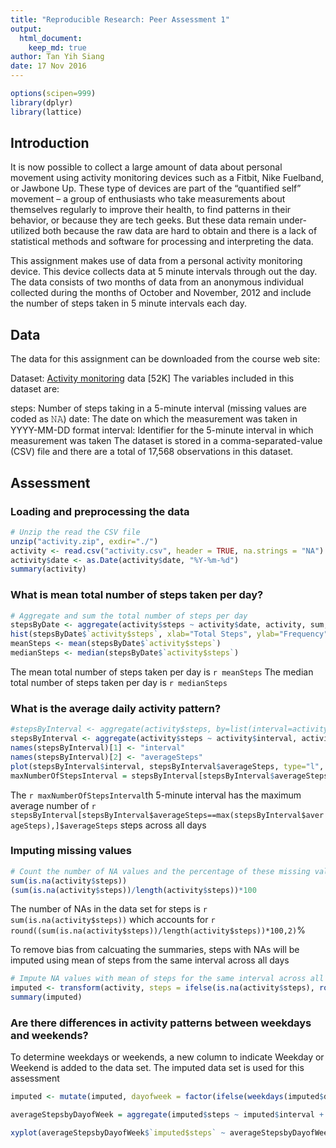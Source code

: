 ```yaml
---
title: "Reproducible Research: Peer Assessment 1"
output: 
  html_document:
    keep_md: true
author: Tan Yih Siang
date: 17 Nov 2016
---
```


``` R
options(scipen=999)
library(dplyr)
library(lattice) 
```

## Introduction
It is now possible to collect a large amount of data about personal movement using activity monitoring devices such as a Fitbit, Nike Fuelband, or Jawbone Up. These type of devices are part of the “quantified self” movement – a group of enthusiasts who take measurements about themselves regularly to improve their health, to find patterns in their behavior, or because they are tech geeks. But these data remain under-utilized both because the raw data are hard to obtain and there is a lack of statistical methods and software for processing and interpreting the data.

This assignment makes use of data from a personal activity monitoring device. This device collects data at 5 minute intervals through out the day. The data consists of two months of data from an anonymous individual collected during the months of October and November, 2012 and include the number of steps taken in 5 minute intervals each day.

## Data
The data for this assignment can be downloaded from the course web site:

Dataset: [Activity monitoring](https://d396qusza40orc.cloudfront.net/repdata%2Fdata%2Factivity.zip) data [52K]
The variables included in this dataset are:

steps: Number of steps taking in a 5-minute interval (missing values are coded as 𝙽𝙰)
date: The date on which the measurement was taken in YYYY-MM-DD format
interval: Identifier for the 5-minute interval in which measurement was taken
The dataset is stored in a comma-separated-value (CSV) file and there are a total of 17,568 observations in this dataset.

## Assessment

### Loading and preprocessing the data
```R
# Unzip the read the CSV file
unzip("activity.zip", exdir="./")
activity <- read.csv("activity.csv", header = TRUE, na.strings = "NA")
activity$date <- as.Date(activity$date, "%Y-%m-%d")
summary(activity)
```



### What is mean total number of steps taken per day?
```R
# Aggregate and sum the total number of steps per day
stepsByDate <- aggregate(activity$steps ~ activity$date, activity, sum, na.rm = TRUE)
hist(stepsByDate$`activity$steps`, xlab="Total Steps", ylab="Frequency", main="Histogram by Total Steps by Day", breaks=10, xlim=c(0,max(stepsByDate$`activity$steps`)+3000))
meanSteps <- mean(stepsByDate$`activity$steps`)
medianSteps <- median(stepsByDate$`activity$steps`)
```

The mean total number of steps taken per day is `r meanSteps`
The median total number of steps taken per day is `r medianSteps`

### What is the average daily activity pattern?
``` R
#stepsByInterval <- aggregate(activity$steps, by=list(interval=activity$interval), FUN=mean, na.rm=TRUE)
stepsByInterval <- aggregate(activity$steps ~ activity$interval, activity, FUN=mean, na.rm=TRUE)
names(stepsByInterval)[1] <- "interval"
names(stepsByInterval)[2] <- "averageSteps"
plot(stepsByInterval$interval, stepsByInterval$averageSteps, type="l", xlab="Interval", ylab="Average Steps", main="Average Steps by Interval")
maxNumberOfStepsInterval = stepsByInterval[stepsByInterval$averageSteps==max(stepsByInterval$averageSteps),]$interval
```
The `r maxNumberOfStepsInterval`th 5-minute interval has the maximum average number of `r stepsByInterval[stepsByInterval$averageSteps==max(stepsByInterval$averageSteps),]$averageSteps` steps across all days 

### Imputing missing values
```  R
# Count the number of NA values and the percentage of these missing values
sum(is.na(activity$steps))
(sum(is.na(activity$steps))/length(activity$steps))*100
```

The number of NAs in the data set for steps is `r sum(is.na(activity$steps))` which accounts for `r round((sum(is.na(activity$steps))/length(activity$steps))*100,2)`%

To remove bias from calcuating the summaries, steps with NAs will be imputed using mean of steps from the same interval across all days


```R
# Impute NA values with mean of steps for the same interval across all days
imputed <- transform(activity, steps = ifelse(is.na(activity$steps), round(stepsByInterval$averageSteps[match(activity$interval, stepsByInterval$interval)]), activity$steps))
summary(imputed)
```

### Are there differences in activity patterns between weekdays and weekends?

To determine weekdays or weekends, a new column to indicate Weekday or Weekend is added to the data set. The imputed data set is used for this assessment

``` R
imputed <- mutate(imputed, dayofweek = factor(ifelse(weekdays(imputed$date)=="Saturday" | weekdays(imputed$date)=="Sunday", "Weekends", "Weekdays")))

averageStepsbyDayofWeek = aggregate(imputed$steps ~ imputed$interval + imputed$dayofweek, imputed, mean)

xyplot(averageStepsbyDayofWeek$`imputed$steps` ~ averageStepsbyDayofWeek$`imputed$interval`|averageStepsbyDayofWeek$`imputed$dayofweek`, type = "l", layout = c(1,2), main = "Average Steps by Interval for Weekdays and Weekends", xlab = "Intervals", ylab = "Average Steps")
```
